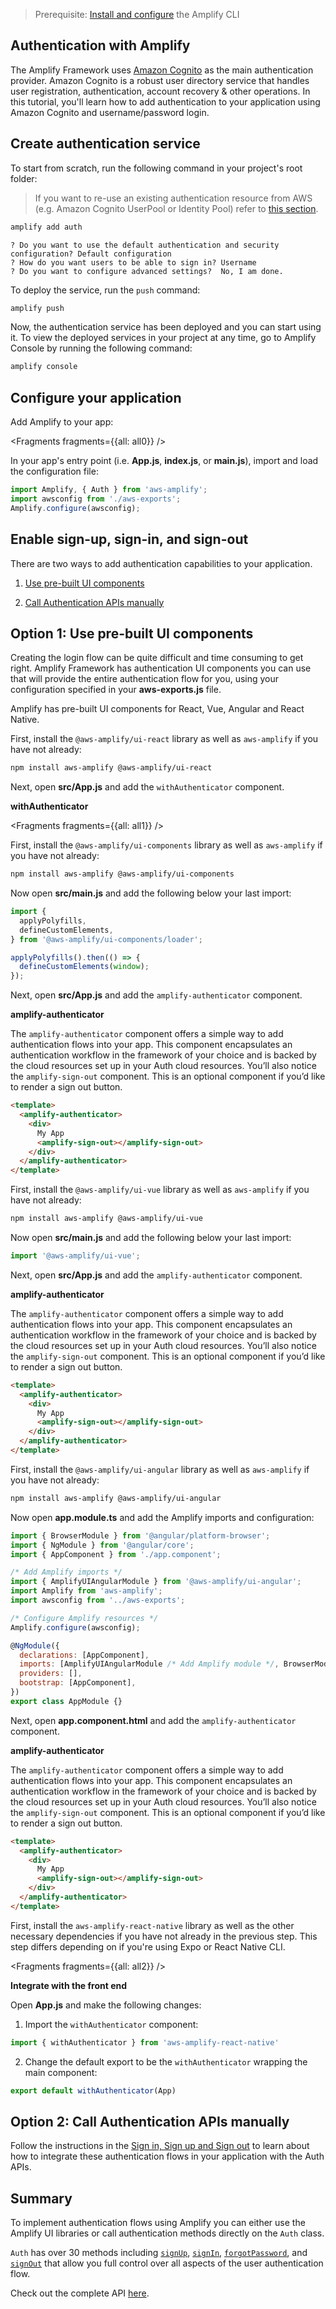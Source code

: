 > Prerequisite: [Install and configure](/cli/start/install) the Amplify CLI

## Authentication with Amplify

The Amplify Framework uses [Amazon Cognito](https://aws.amazon.com/cognito/) as the main authentication provider. Amazon Cognito is a robust user directory service that handles user registration, authentication, account recovery & other operations. In this tutorial, you'll learn how to add authentication to your application using Amazon Cognito and username/password login.

## Create authentication service
To start from scratch, run the following command in your project's root folder:

> If you want to re-use an existing authentication resource from AWS (e.g. Amazon Cognito UserPool or Identity Pool) refer to [this section](/lib/auth/start#re-use-existing-authentication-resource).

```bash
amplify add auth
```

```console
? Do you want to use the default authentication and security configuration? Default configuration
? How do you want users to be able to sign in? Username
? Do you want to configure advanced settings?  No, I am done.
```

To deploy the service, run the `push` command:

```bash
amplify push
```

Now, the authentication service has been deployed and you can start using it. To view the deployed services in your project at any time, go to Amplify Console by running the following command:

```bash
amplify console
```

## Configure your application

Add Amplify to your app:


<Fragments fragments={{all: all0}} />

In your app's entry point (i.e. __App.js__, __index.js__, or __main.js__), import and load the configuration file:

```javascript
import Amplify, { Auth } from 'aws-amplify';
import awsconfig from './aws-exports';
Amplify.configure(awsconfig);
```

## Enable sign-up, sign-in, and sign-out

There are two ways to add authentication capabilities to your application.

1. [Use pre-built UI components](#option-1-use-pre-built-ui-components)

2. [Call Authentication APIs manually](#option-2-call-authentication-apis-manually)

## Option 1: Use pre-built UI components

Creating the login flow can be quite difficult and time consuming to get right. Amplify Framework has authentication UI components you can use that will provide the entire authentication flow for you, using your configuration specified in your __aws-exports.js__ file.

Amplify has pre-built UI components for React, Vue, Angular and React Native.

<BlockSwitcher>
<Block name="React">

First, install the `@aws-amplify/ui-react` library as well as `aws-amplify` if you have not already:

```sh
npm install aws-amplify @aws-amplify/ui-react
```

Next, open __src/App.js__ and add the `withAuthenticator` component.

**withAuthenticator**


<Fragments fragments={{all: all1}} />

</Block>
<Block name="Vue 3">

First, install the `@aws-amplify/ui-components` library as well as `aws-amplify` if you have not already:

```bash
npm install aws-amplify @aws-amplify/ui-components
```

Now open __src/main.js__ and add the following below your last import:

```js
import {
  applyPolyfills,
  defineCustomElements,
} from '@aws-amplify/ui-components/loader';

applyPolyfills().then(() => {
  defineCustomElements(window);
});
```

Next, open __src/App.js__ and add the `amplify-authenticator` component.

**amplify-authenticator**

The `amplify-authenticator` component offers a simple way to add authentication flows into your app. This component encapsulates an authentication workflow in the framework of your choice and is backed by the cloud resources set up in your Auth cloud resources. You’ll also notice the `amplify-sign-out` component. This is an optional component if you’d like to render a sign out button.

```html
<template>
  <amplify-authenticator>
    <div>
      My App
      <amplify-sign-out></amplify-sign-out>
    </div>
  </amplify-authenticator>
</template>
```

</Block>
<Block name="Vue 2">

First, install the `@aws-amplify/ui-vue` library as well as `aws-amplify` if you have not already:

```bash
npm install aws-amplify @aws-amplify/ui-vue
```

Now open __src/main.js__ and add the following below your last import:

```js
import '@aws-amplify/ui-vue';
```

Next, open __src/App.js__ and add the `amplify-authenticator` component.

**amplify-authenticator**

The `amplify-authenticator` component offers a simple way to add authentication flows into your app. This component encapsulates an authentication workflow in the framework of your choice and is backed by the cloud resources set up in your Auth cloud resources. You’ll also notice the `amplify-sign-out` component. This is an optional component if you’d like to render a sign out button.

```html
<template>
  <amplify-authenticator>
    <div>
      My App
      <amplify-sign-out></amplify-sign-out>
    </div>
  </amplify-authenticator>
</template>
```

</Block>
<Block name="Angular">

First, install the `@aws-amplify/ui-angular` library as well as `aws-amplify` if you have not already:

```bash
npm install aws-amplify @aws-amplify/ui-angular
```

Now open __app.module.ts__ and add the Amplify imports and configuration:

```js
import { BrowserModule } from '@angular/platform-browser';
import { NgModule } from '@angular/core';
import { AppComponent } from './app.component';

/* Add Amplify imports */
import { AmplifyUIAngularModule } from '@aws-amplify/ui-angular';
import Amplify from 'aws-amplify';
import awsconfig from '../aws-exports';

/* Configure Amplify resources */
Amplify.configure(awsconfig);

@NgModule({
  declarations: [AppComponent],
  imports: [AmplifyUIAngularModule /* Add Amplify module */, BrowserModule],
  providers: [],
  bootstrap: [AppComponent],
})
export class AppModule {}
```

Next, open __app.component.html__ and add the `amplify-authenticator` component.

**amplify-authenticator**

The `amplify-authenticator` component offers a simple way to add authentication flows into your app. This component encapsulates an authentication workflow in the framework of your choice and is backed by the cloud resources set up in your Auth cloud resources. You’ll also notice the `amplify-sign-out` component. This is an optional component if you’d like to render a sign out button.

```html
<template>
  <amplify-authenticator>
    <div>
      My App
      <amplify-sign-out></amplify-sign-out>
    </div>
  </amplify-authenticator>
</template>
```

</Block>
<Block name="React Native">

First, install the `aws-amplify-react-native` library as well as the other necessary dependencies if you have not already in the previous step. This step differs depending on if you're using Expo or React Native CLI.


<Fragments fragments={{all: all2}} />

**Integrate with the front end**

Open __App.js__ and make the following changes:

1. Import the `withAuthenticator` component:

```javascript
import { withAuthenticator } from 'aws-amplify-react-native'
```

2. Change the default export to be the `withAuthenticator` wrapping the main component:

```javascript
export default withAuthenticator(App)
```
</Block>
</BlockSwitcher>

## Option 2: Call Authentication APIs manually

Follow the instructions in the [Sign in, Sign up and Sign out](/lib/auth/emailpassword) to learn about how to integrate these authentication flows in your application with the Auth APIs.

## Summary

To implement authentication flows using Amplify you can either use the Amplify UI libraries or call authentication methods directly on the `Auth` class.

`Auth` has over 30 methods including [`signUp`](/lib/auth/emailpassword#sign-up), [`signIn`](/lib/auth/emailpassword#sign-in), [`forgotPassword`](/lib/auth/manageusers#forgot-password), and [`signOut`](/lib/auth/emailpassword#sign-out) that allow you full control over all aspects of the user authentication flow.

Check out the complete API [here](https://aws-amplify.github.io/amplify-js/api/classes/authclass.html).
